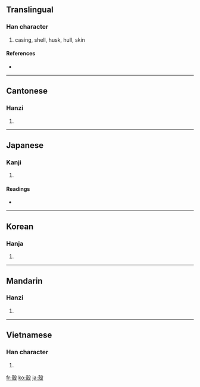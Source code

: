 {{also|壳}}
==Translingual==

===Han character===
{{Han char|rn=79|rad=殳|as=08|sn=12|four=4724<sub>7</sub>|canj=土弓竹弓水 (GNHNE)}}

# casing, shell, husk, hull, skin

====References====
* {{Han ref|kx=0586.050|dkj=16646|hdz=32160.070|uh=6BBC|ud=27580|bh=B4DF|bd=46303}}

----

==Cantonese==

===Hanzi===
{{yue-hanzi|jyut=|y=hok3|sim=壳}}

# {{defn|Cantonese}}

----

==Japanese==

===Kanji===
{{ja-kanji|grade=|rs=殳08}}

# {{defn|Japanese}}

====Readings====
* {{ja-readings|on=[[かく]] (kaku), [[こく]] (koku)|kun=[[から]] (kara)}}

----

==Korean==

===Hanja===
{{ko-hanja|hangeul=각|eumhun=|rv=gak|mr=kak|y=kak}}

# {{defn|Korean}}

----

==Mandarin==

===Hanzi===
{{cmn-hanzi|sim=壳|pin=[[ké]] ([[ke2]]), [[qiào]] ([[qiao4]])|wg=k'o<sup>2</sup>, ch'iao<sup>4</sup>}}

# {{defn|Mandarin}}

----

==Vietnamese==

===Han character===
{{vi-hantu|xác}}

# {{defn|Vietnamese}}

[[fr:殼]]
[[ko:殼]]
[[ja:殼]]